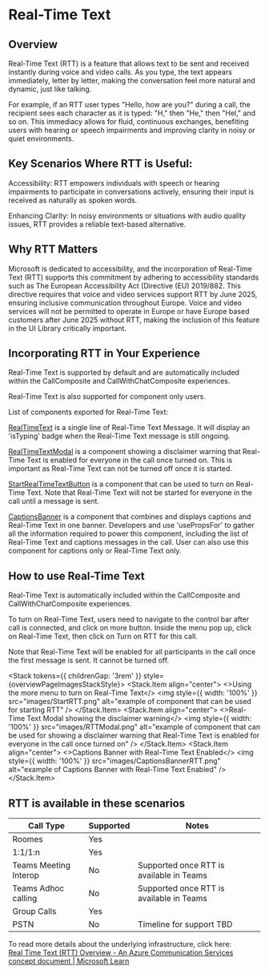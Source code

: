 
<Meta title="Concepts/Real-Time Text" />

# Real-Time Text

## Overview

<SingleLineBetaBanner />

Real-Time Text (RTT) is a feature that allows text to be sent and received instantly during voice and video calls. As you type, the text appears immediately, letter by letter, making the conversation feel more natural and dynamic, just like talking.

For example, if an RTT user types "Hello, how are you?" during a call, the recipient sees each character as it is typed: "H," then "He," then "Hel," and so on. This immediacy allows for fluid, continuous exchanges, benefiting users with hearing or speech impairments and improving clarity in noisy or quiet environments.

## Key Scenarios Where RTT is Useful:

Accessibility: RTT empowers individuals with speech or hearing impairments to participate in conversations actively, ensuring their input is received as naturally as spoken words.

Enhancing Clarity: In noisy environments or situations with audio quality issues, RTT provides a reliable text-based alternative.

## Why RTT Matters

Microsoft is dedicated to accessibility, and the incorporation of Real-Time Text (RTT) supports this commitment by adhering to accessibility standards such as The European Accessibility Act (Directive (EU) 2019/882. This directive requires that voice and video services support RTT by June 2025, ensuring inclusive communication throughout Europe. Voice and video services will not be permitted to operate in Europe or have Europe based customers after June 2025 without RTT, making the inclusion of this feature in the UI Library critically important.

## Incorporating RTT in Your Experience

Real-Time Text is supported by default and are automatically included within the CallComposite and CallWithChatComposite experiences.

Real-Time Text is also supported for component only users.

List of components exported for Real-Time Text:

[RealTimeText](./?path=/docs/components-real-time-text--docs) is a single line of Real-Time Text Message. It will display an 'isTyping' badge when the Real-Time Text message is still ongoing.

[RealTimeTextModal](./?path=/docs/components-real-time-text-modal--docs) is a component showing a disclaimer warning that Real-Time Text is enabled for everyone in the call once turned on. This is important as Real-Time Text can not be turned off once it is started.

[StartRealTimeTextButton](./?path=/docs/components-start-real-time-text-button--docs) is a component that can be used to turn on Real-Time Text. Note that Real-Time Text will not be started for everyone in the call until a message is sent.

[CaptionsBanner](./?path=/docs/components-captions-banner--docs) is a component that combines and displays captions and Real-Time Text in one banner. Developers and use 'usePropsFor' to gather all the information required to power this component, including the list of Real-Time Text and captions messages in the call. User can also use this component for captions only or Real-Time Text only.

## How to use Real-Time Text

Real-Time Text is automatically included within the CallComposite and CallWithChatComposite experiences.

To turn on Real-Time Text, users need to navigate to the control bar after call is connected, and click on more button. Inside the menu pop up, click on Real-Time Text, then click on Turn on RTT for this call.

Note that Real-Time Text will be enabled for all participants in the call once the first message is sent. It cannot be turned off.

<Stack tokens={{ childrenGap: '3rem' }} style={overviewPageImagesStackStyle}>
  <Stack.Item align="center">
    <>Using the more menu to turn on Real-Time Text</>
    <img
      style={{ width: '100%' }}
      src="images/StartRTT.png"
      alt="example of component that can be used for starting RTT"
    />
  </Stack.Item>
  <Stack.Item align="center">
    <>Real-Time Text Modal showing the disclaimer warning</>
    <img
      style={{ width: '100%' }}
      src="images/RTTModal.png"
      alt="example of component that can be used for showing a disclaimer warning that Real-Time Text is enabled for everyone in the call once turned on"
    />
  </Stack.Item>
  <Stack.Item align="center">
    <>Captions Banner with Real-Time Text Enabled</>
    <img
      style={{ width: '100%' }}
      src="images/CaptionsBannerRTT.png"
      alt="example of Captions Banner with Real-Time Text Enabled"
    />
  </Stack.Item>
</Stack>

## RTT is available in these scenarios

| Call Type             | Supported | Notes                                    |
| --------------------- | --------- | ---------------------------------------- |
| Roomes                | Yes       |
| 1:1/1:n               | Yes       |
| Teams Meeting Interop | No        | Supported once RTT is available in Teams |
| Teams Adhoc calling   | No        | Supported once RTT is available in Teams |
| Group Calls           | Yes       |
| PSTN                  | No        | Timeline for support TBD                 |

To read more details about the underlying infrastructure, click here:  
[Real Time Text (RTT) Overview - An Azure Communication Services concept document | Microsoft Learn](https://learn.microsoft.com/en-us/azure/communication-services/concepts/voice-video-calling/real-time-text)
